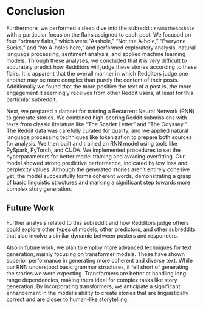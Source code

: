 # Conclusion



Furthermore, we performed a deep dive into the subreddit `r/AmItheAsshole` with a particular focus on the flairs assigned to each post. We focused on four “primary flairs,” which were “Asshole,” “Not the A-hole,” “Everyone Sucks,” and “No A-holes here,” and performed exploratory analysis, natural language processing, sentiment analysis, and applied machine learning models. Through these analyses, we concluded that it is very difficult to accurately predict how Redditors will judge these stories according to these flairs. It is apparent that the overall manner in which Redditors judge one another may be more complex than purely the content of their posts. Additionally we found that the more positive the text of a post is, the more engagement it seemingly receives from other Reddit users, at least for this particular subreddit.

Next, we prepared a dataset for training a Recurrent Neural Network (RNN) to generate stories. We combined high-scoring Reddit submissions with texts from classic literature like "The Scarlet Letter" and "The Odyssey." The Reddit data was carefully curated for quality, and we applied natural language processing techniques like tokenization to prepare both sources for analysis. We then built and trained an RNN model using tools like PySpark, PyTorch, and CUDA. We implemented procedures to set the hyperparameters for better model training and avoiding overfitting. Our model showed strong predictive performance, indicated by low loss and perplexity values. Although the generated stories aren't entirely cohesive yet, the model successfully forms coherent words, demonstrating a grasp of basic linguistic structures and marking a significant step towards more complex story generation.



## Future Work

Further analysis related to this subreddit and how Redditors judge others could explore other types of models, other predictors, and other subreddits that also involve a similar dynamic between posters and responders.

Also in future work, we plan to employ more advanced techniques for text generation, mainly focusing on transformer models. These have shown superior performance in generating more coherent and diverse text. While our RNN understood basic grammar structures, it fell short of generating the stories we were expecting. Transformers are better at handling long-range dependencies, making them ideal for complex tasks like story generation. By incorporating transformers, we anticipate a significant enhancement in the model's ability to create stories that are linguistically correct and are closer to human-like storytelling.


